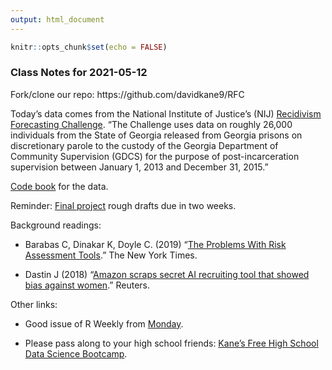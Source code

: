 ```yaml
---
output: html_document
---
```


```r
knitr::opts_chunk$set(echo = FALSE)
```


### Class Notes for 2021-05-12

Fork/clone our repo: https://github.com/davidkane9/RFC

Today's data comes from the National Institute of Justice’s (NIJ) [Recidivism Forecasting Challenge](https://nij.ojp.gov/funding/recidivism-forecasting-challenge). "The Challenge uses data on roughly 26,000 individuals from the State of Georgia released from Georgia prisons on discretionary parole to the custody of the Georgia Department of Community Supervision (GDCS) for the purpose of post-incarceration supervision between January 1, 2013 and December 31, 2015."

[Code book](https://nij.ojp.gov/funding/recidivism-forecasting-challenge-appendix-2-codebook.pdf) for the data.

Reminder: [Final project](https://www.davidkane.info/files/final_projects.html) rough drafts due in two weeks.

Background readings:

* Barabas C, Dinakar K, Doyle C. (2019) "[The Problems With Risk Assessment Tools](https://www.nytimes.com/2019/07/17/opinion/pretrial-ai.html)." The New York Times.

* Dastin J (2018) "[Amazon scraps secret AI recruiting tool that showed bias against
women](https://www.reuters.com/article/us-amazon-com-jobsautomation-
insight-idUSKCN1MK08G)."  Reuters.

Other links:

* Good issue of R Weekly from [Monday](https://rweekly.org/#RWeekly2021-W19map-walk-pivot,centrelperk,ShinyDevSeries).

* Please pass along to your high school friends: [Kane’s Free High School Data Science Bootcamp](https://bootcamp.davidkane.info/).
